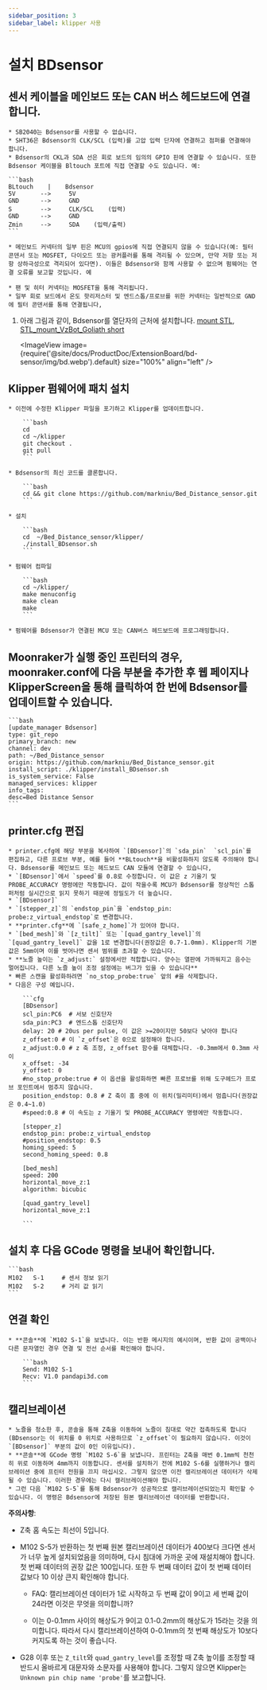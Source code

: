 ```yaml
---
sidebar_position: 3
sidebar_label: klipper 사용
---
```


# 설치  **BDsensor**

## 센서 케이블을 메인보드 또는 CAN 버스 헤드보드에 연결합니다.

    * SB2040는 Bdsensor를 사용할 수 없습니다.
    * SHT36은 Bdsensor의 CLK/SCL (입력)를 고압 입력 단자에 연결하고 점퍼를 연결해야 합니다.
    * Bdsensor의 CKL과 SDA 선은 회로 보드의 임의의 GPIO 핀에 연결할 수 있습니다. 또한 Bdsensor 케이블을 Bltouch 포트에 직접 연결할 수도 있습니다. 예:

    ```bash
    BLtouch    |    Bdsensor
    5V       -->     5V
    GND      -->     GND
    S        -->     CLK/SCL    (입력)
    GND      -->     GND
    Zmin     -->     SDA    (입력/출력) 
    ```

    * 메인보드 커넥터의 일부 핀은 MCU의 gpios에 직접 연결되지 않을 수 있습니다(예: 필터 콘덴서 또는 MOSFET, 다이오드 또는 광커플러를 통해 격리될 수 있으며, 만약 저항 또는 저항 상하극성으로 격리되어 있다면). 이들은 Bdsensor와 함께 사용할 수 없으며 펌웨어는 연결 오류를 보고할 것입니다. 예

    * 팬 및 히터 커넥터는 MOSFET을 통해 격리됩니다.
    * 일부 회로 보드에서 온도 핫리저스터 및 엔드스톱/프로브를 위한 커넥터는 일반적으로 GND에 필터 콘덴서를 통해 연결됩니다,

1. 아래 그림과 같이, Bdsensor를 열단자의 근처에 설치합니다. [mount STL](https://www.thingiverse.com/thing:6098131), [STL_mount_VzBot_Goliath short](https://discord.com/channels/829828765512106054/1163237892957671424)

    <ImageView image={require('@site/docs/ProductDoc/ExtensionBoard/bd-sensor/img/bd.webp').default} size="100%" align="left" />


## Klipper 펌웨어에 패치 설치

    * 이전에 수정한 Klipper 파일을 포기하고 Klipper를 업데이트합니다.

        ```bash
        cd
        cd ~/klipper
        git checkout .
        git pull
        ```

    * Bdsensor의 최신 코드를 클론합니다.

        ```bash
        cd && git clone https://github.com/markniu/Bed_Distance_sensor.git
        ```

    * 설치

        ```bash
        cd  ~/Bed_Distance_sensor/klipper/
        ./install_BDsensor.sh
        ```

    * 펌웨어 컴파일

        ```bash
        cd ~/klipper/
        make menuconfig
        make clean
        make
        ```

    * 펌웨어를 Bdsensor가 연결된 MCU 또는 CAN버스 헤드보드에 프로그래밍합니다.

## Moonraker가 실행 중인 프린터의 경우, moonraker.conf에 다음 부분을 추가한 후 웹 페이지나 KlipperScreen을 통해 클릭하여 한 번에 Bdsensor를 업데이트할 수 있습니다.

    ```bash
    [update_manager Bdsensor]
    type: git_repo
    primary_branch: new
    channel: dev
    path: ~/Bed_Distance_sensor
    origin: https://github.com/markniu/Bed_Distance_sensor.git
    install_script: ./klipper/install_BDsensor.sh
    is_system_service: False
    managed_services: klipper
    info_tags:
    desc=Bed Distance Sensor
    ```

## printer.cfg 편집

    * printer.cfg에 해당 부분을 복사하여 `[BDsensor]`의 `sda_pin`  `scl_pin`를 편집하고, 다른 프로브 부분, 예를 들어 **BLtouch**을 비활성화하지 않도록 주의해야 합니다. Bdsensor를 메인보드 또는 헤드보드 CAN 모듈에 연결할 수 있습니다,
    * `[BDsensor]`에서 `speed`를 0.8로 수정합니다. 이 값은 z 기울기 및 PROBE_ACCURACY 명령에만 작동합니다. 값이 작을수록 MCU가 Bdsensor를 정상적인 스톱퍼처럼 실시간으로 읽지 못하기 때문에 정밀도가 더 높습니다.
    * `[BDsensor]`
    * `[stepper_z]`의 `endstop_pin`을 `endstop_pin: probe:z_virtual_endstop`로 변경합니다.
    * **printer.cfg**에 `[safe_z_home]`가 있어야 합니다.
    * `[bed_mesh]`와 `[z_tilt]` 또는 `[quad_gantry_level]`의 `[quad_gantry_level]` 값을 1로 변경합니다(권장값은 0.7-1.0mm). Klipper의 기본값은 5mm이며 이를 벗어나면 센서 범위를 초과할 수 있습니다.
    * **노즐 높이는 `z_adjust:` 설정에서만 적합합니다. 양수는 열판에 가까워지고 음수는 멀어집니다. 다른 노즐 높이 조정 설정에는 버그가 있을 수 있습니다**
    * 빠른 스캔을 활성화하려면 `no_stop_probe:true` 앞의 #을 삭제합니다.
    * 다음은 구성 예입니다.

        ```cfg
        [BDsensor] 
        scl_pin:PC6  # 서보 신호단자
        sda_pin:PC3  # 엔드스톱 신호단자
        delay: 20 # 20us per pulse, 이 값은 >=20이지만 50보다 낮아야 합니다
        z_offset:0 # 이 `z_offset`은 0으로 설정해야 합니다. 
        z_adjust:0.0 # z 축 조정, z_offset 함수를 대체합니다. -0.3mm에서 0.3mm 사이
        x_offset: -34
        y_offset: 0
        #no_stop_probe:true # 이 옵션을 활성화하면 빠른 프로브를 위해 도구헤드가 프로브 포인트에서 멈추지 않습니다.
        position_endstop: 0.8 # Z 축이 홈 중에 이 위치(밀리미터)에서 멈춥니다(권장값은 0.4~1.0)
        #speed:0.8 # 이 속도는 z 기울기 및 PROBE_ACCURACY 명령에만 작동합니다.

        [stepper_z]
        endstop_pin: probe:z_virtual_endstop 
        #position_endstop: 0.5
        homing_speed: 5
        second_homing_speed: 0.8

        [bed_mesh]
        speed: 200
        horizontal_move_z:1
        algorithm: bicubic

        [quad_gantry_level]
        horizontal_move_z:1

        ```

## 설치 후 다음 GCode 명령을 보내어 확인합니다.

    ```bash
    M102   S-1     # 센서 정보 읽기
    M102   S-2     # 거리 값 읽기
    ```

## 연결 확인

    * **콘솔**에 `M102 S-1`을 보냅니다. 이는 반환 메시지의 예시이며, 반환 값이 공백이나 다른 문자열인 경우 연결 및 전선 순서를 확인해야 합니다.

        ```bash
        Send: M102 S-1
        Recv: V1.0 pandapi3d.com
        ```

## 캘리브레이션

    * 노즐을 청소한 후, 콘솔을 통해 Z축을 이동하여 노즐이 침대로 약간 접촉하도록 합니다(BDsensor는 이 위치를 0 위치로 사용하므로 `z_offset`이 필요하지 않습니다. 이것이 `[BDsensor]` 부분의 값이 0인 이유입니다).
    * **콘솔**에 GCode 명령 `M102 S-6`을 보냅니다. 프린터는 Z축을 매번 0.1mm씩 천천히 위로 이동하며 4mm까지 이동합니다. 센서를 설치하기 전에 M102 S-6를 실행하거나 캘리브레이션 중에 프린터 전원을 끄지 마십시오. 그렇지 않으면 이전 캘리브레이션 데이터가 삭제될 수 있습니다. 이러한 경우에는 다시 캘리브레이션해야 합니다.
    * 그런 다음 `M102 S-5`를 통해 Bdsensor가 성공적으로 캘리브레이션되었는지 확인할 수 있습니다. 이 명령은 Bdsensor에 저장된 원본 캘리브레이션 데이터를 반환합니다.

**주의사항**:

* Z축 홈 속도는 최선이 5입니다.

* M102 S-5가 반환하는 첫 번째 원본 캘리브레이션 데이터가 400보다 크다면 센서가 너무 높게 설치되었음을 의미하며, 다시 침대에 가까운 곳에 재설치해야 합니다. 첫 번째 데이터의 권장 값은 100입니다. 또한 두 번째 데이터 값이 첫 번째 데이터 값보다 10 이상 큰지 확인해야 합니다.

  * FAQ: 캘리브레이션 데이터가 1로 시작하고 두 번째 값이 9이고 세 번째 값이 24라면 이것은 무엇을 의미합니까?

  * 이는 0-0.1mm 사이의 해상도가 9이고 0.1-0.2mm의 해상도가 15라는 것을 의미합니다. 따라서 다시 캘리브레이션하여 0-0.1mm의 첫 번째 해상도가 10보다 커지도록 하는 것이 좋습니다.

* G28 이후 또는 `Z_tilt`와 `quad_gantry_level`를 조정할 때 Z축 높이를 조정할 때 반드시 올바르게 대문자와 소문자를 사용해야 합니다. 그렇지 않으면 Klipper는 `Unknown pin chip name 'probe'`를 보고합니다.